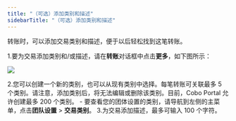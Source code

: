 ```yaml
---
title: "（可选）添加类别和描述"
sidebarTitle: "（可选）添加类别和描述"
---
```

转账时，可以添加交易类别和描述，便于以后轻松找到这笔转账。

1.要为交易添加类别和/或描述，请在**转账**对话框中点击**更多**，如下图所示：

   <img src="/cn/images/transfers/more.png" className="screenshot_modal"/>

2.您可以创建一个新的类别，也可以从现有类别中选择。每笔转账可关联最多 5 个类别。请注意，添加类别后，将无法编辑或删除该类别。目前，Cobo Portal 允许创建最多 200 个类别。
    - 要查看您的团体设置的类别，请导航到左侧的主菜单，点击**团队设置** > **交易类别**。
3.为交易添加描述，最多可输入 100 个字符。